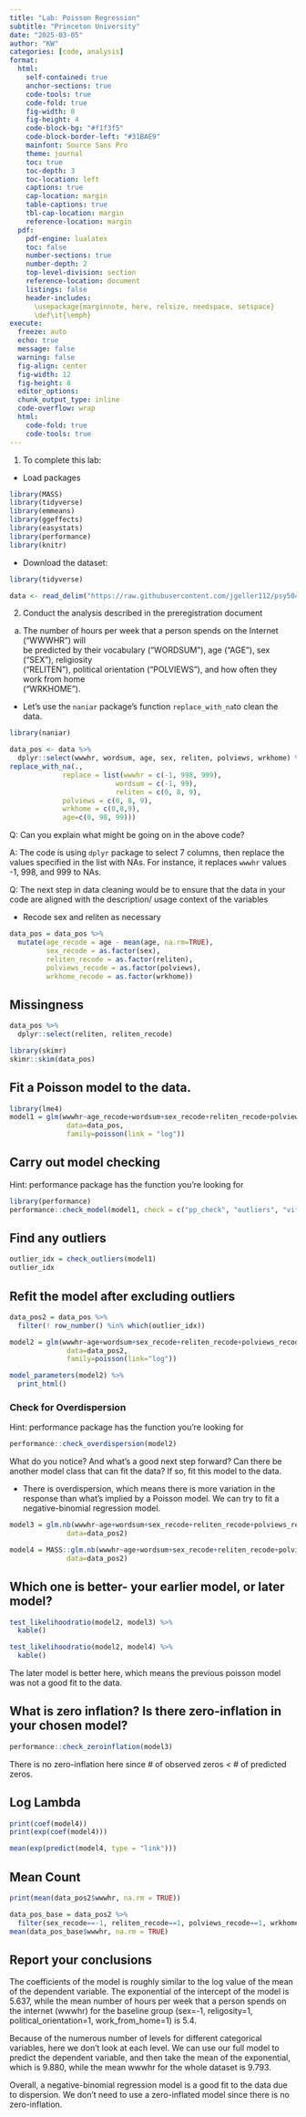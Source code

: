 ```yaml
---
title: "Lab: Poisson Regression"
subtitle: "Princeton University"
date: "2025-03-05"
author: "KW"
categories: [code, analysis]
format:
  html:
    self-contained: true
    anchor-sections: true
    code-tools: true
    code-fold: true
    fig-width: 8
    fig-height: 4
    code-block-bg: "#f1f3f5"
    code-block-border-left: "#31BAE9"
    mainfont: Source Sans Pro
    theme: journal
    toc: true
    toc-depth: 3
    toc-location: left
    captions: true
    cap-location: margin
    table-captions: true
    tbl-cap-location: margin
    reference-location: margin
  pdf:
    pdf-engine: lualatex
    toc: false
    number-sections: true
    number-depth: 2
    top-level-division: section
    reference-location: document
    listings: false
    header-includes:
      \usepackage{marginnote, here, relsize, needspace, setspace}
      \def\it{\emph}
execute:
  freeze: auto
  echo: true
  message: false
  warning: false
  fig-align: center
  fig-width: 12
  fig-height: 8
  editor_options: 
  chunk_output_type: inline
  code-overflow: wrap
  html:
    code-fold: true
    code-tools: true
---
```


1.  To complete this lab:

-   Load packages

```r
library(MASS)
library(tidyverse)
library(emmeans)
library(ggeffects)
library(easystats)
library(performance)
library(knitr)
```

-   Download the dataset:

```r

library(tidyverse)

data <- read_delim("https://raw.githubusercontent.com/jgeller112/psy504-advanced-stats/main/slides/Poisson/data/2010.csv")

```

2.  Conduct the analysis described in the preregistration document

<!-- -->

a.  The number of hours per week that a person spends on the Internet ("WWWHR") will\
    be predicted by their vocabulary ("WORDSUM"), age ("AGE"), sex ("SEX"), religiosity\
    ("RELITEN"), political orientation ("POLVIEWS"), and how often they work from home\
    ("WRKHOME").

-   Let's use the `naniar` package's function `replace_with_na`to clean the data.

```r
library(naniar)

data_pos <- data %>%
  dplyr::select(wwwhr, wordsum, age, sex, reliten, polviews, wrkhome) %>%
replace_with_na(.,
             replace = list(wwwhr = c(-1, 998, 999),
                          wordsum = c(-1, 99),
                          reliten = c(0, 8, 9), 
             polviews = c(0, 8, 9), 
             wrkhome = c(0,8,9), 
             age=c(0, 98, 99)))
```

Q: Can you explain what might be going on in the above code?

A: The code is using `dplyr` package to select 7 columns, then replace the values specified in the list with NAs. For instance, it replaces `wwwhr` values -1, 998, and 999 to NAs.

Q: The next step in data cleaning would be to ensure that the data in your code are aligned with the description/ usage context of the variables

-   Recode sex and reliten as necessary

```r
data_pos = data_pos %>%
  mutate(age_recode = age - mean(age, na.rm=TRUE),
         sex_recode = as.factor(sex),
         reliten_recode = as.factor(reliten),
         polviews_recode = as.factor(polviews),
         wrkhome_recode = as.factor(wrkhome))

```

## Missingness

```r
data_pos %>%
  dplyr::select(reliten, reliten_recode)

library(skimr)
skimr::skim(data_pos)

```

## Fit a Poisson model to the data.

```r
library(lme4)
model1 = glm(wwwhr~age_recode+wordsum+sex_recode+reliten_recode+polviews_recode+wrkhome_recode, 
              data=data_pos,
              family=poisson(link = "log"))
```

## Carry out model checking

Hint: performance package has the function you're looking for

```r
library(performance)
performance::check_model(model1, check = c("pp_check", "outliers", "vif", "overdispersion"))
```

## Find any outliers

```r
outlier_idx = check_outliers(model1)
outlier_idx
```

## Refit the model after excluding outliers

```r
data_pos2 = data_pos %>%
  filter(! row_number() %in% which(outlier_idx))

model2 = glm(wwwhr~age+wordsum+sex_recode+reliten_recode+polviews_recode+wrkhome_recode, 
              data=data_pos2,
              family=poisson(link="log"))
```

```r
model_parameters(model2) %>%
  print_html()
```

### Check for Overdispersion

Hint: performance package has the function you're looking for

```r
performance::check_overdispersion(model2)
```

What do you notice? And what's a good next step forward? Can there be another model class that can fit the data? If so, fit this model to the data.

-   There is overdispersion, which means there is more variation in the response than what's implied by a Poisson model. We can try to fit a negative-binomial regression model.

```r
model3 = glm.nb(wwwhr~age+wordsum+sex_recode+reliten_recode+polviews_recode+wrkhome_recode, 
              data=data_pos2)

model4 = MASS::glm.nb(wwwhr~age+wordsum+sex_recode+reliten_recode+polviews_recode+wrkhome_recode, 
              data=data_pos2)


```

## Which one is better- your earlier model, or later model?

```r
test_likelihoodratio(model2, model3) %>%
  kable()

test_likelihoodratio(model2, model4) %>%
  kable()
```

The later model is better here, which means the previous poisson model was not a good fit to the data.

## What is zero inflation? Is there zero-inflation in your chosen model?

```r
performance::check_zeroinflation(model3)
```

There is no zero-inflation here since \# of observed zeros \< \# of predicted zeros.

::: panel-tabset
## Log Lambda

```r
print(coef(model4))
print(exp(coef(model4)))

mean(exp(predict(model4, type = "link")))
```

## Mean Count

```r
print(mean(data_pos2$wwwhr, na.rm = TRUE))

data_pos_base = data_pos2 %>%
  filter(sex_recode==-1, reliten_recode==1, polviews_recode==1, wrkhome_recode==1)
mean(data_pos_base$wwwhr, na.rm = TRUE)
```
:::

## Report your conclusions

The coefficients of the model is roughly similar to the log value of the mean of the dependent variable. The exponential of the intercept of the model is 5.637, while the mean number of hours per week that a person spends on the internet (wwwhr) for the baseline group (sex=-1, religosity=1, political_orientation=1, work_from_home=1) is 5.4.

Because of the numerous number of levels for different categorical variables, here we don't look at each level. We can use our full model to predict the dependent variable, and then take the mean of the exponential, which is 9.880, while the mean wwwhr for the whole dataset is 9.793.

Overall, a negative-binomial regression model is a good fit to the data due to dispersion. We don't need to use a zero-inflated model since there is no zero-inflation.

